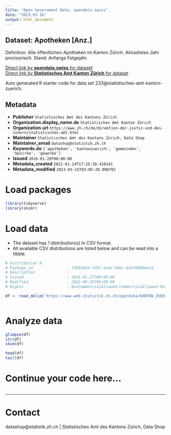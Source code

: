 ```yaml
---
title: "Open Government Data, opendata.swiss"
date: "2023-03-16"
output: html_document
---
```


## Dataset: Apotheken [Anz.]

Definition: Alle öffentlichen Apotheken im Kanton Zürich. Aktuellstes Jahr provisorisch. Stand: Anfangs Folgejahr.

[Direct link by **opendata.swiss** for dataset](https://opendata.swiss/de/dataset/apotheken-anz)<br>
[Direct link by **Statistisches Amt Kanton Zürich** for dataset](https://www.zh.ch/de/politik-staat/gemeinden/gemeindeportraet.html)

Auto generated R starter code for data set 233@statistisches-amt-kanton-zuerich.

## Metadata

- **Publisher** `Statistisches Amt des Kantons Zürich`
- **Organization.display_name.de** `Statistisches Amt Kanton Zürich`
- **Organization.url** `https://www.zh.ch/de/direktion-der-justiz-und-des-innern/statistisches-amt.html`
- **Maintainer** `Statistisches Amt des Kantons Zürich, Data Shop`
- **Maintainer_email** `datashop@statistik.zh.ch`
- **Keywords.de** `['apotheken', 'kantonzuerich', 'gemeinden', 'bezirke', 'gewerbe']`
- **Issued** `2016-01-20T00:00:00`
- **Metadata_created** `2021-01-14T17:25:10.410141`
- **Metadata_modified** `2023-03-15T03:05:29.990792`


# Load packages

```r

library(tidyverse)
library(skimr)

```

# Load data

-   The dataset has 1 distribution(s) in CSV format.
-   All available CSV distributions are listed below and can be read into a tibble.

```r

# Distribution 0
# Package_id               : 7369dd24-7d3f-4e4a-99bc-01bf0860edc9
# Description              : 
# Issued                   : 2016-01-21T00:00:00
# Modified                 : 2022-08-26T00:00:00
# Rights                   : NonCommercialAllowed-CommercialAllowed-ReferenceRequired

df <- read_delim('https://www.web.statistik.zh.ch/ogd/data/KANTON_ZUERICH_546.csv')



```

# Analyze data

```r

glimpse(df)
str(df)
skim(df)

head(df)
tail(df)

```

# Continue your code here...

```r

```

------------------------------------------------------------------------

# Contact

datashop@statistik.zh.ch | Statistisches Amt des Kantons Zürich, Data Shop
